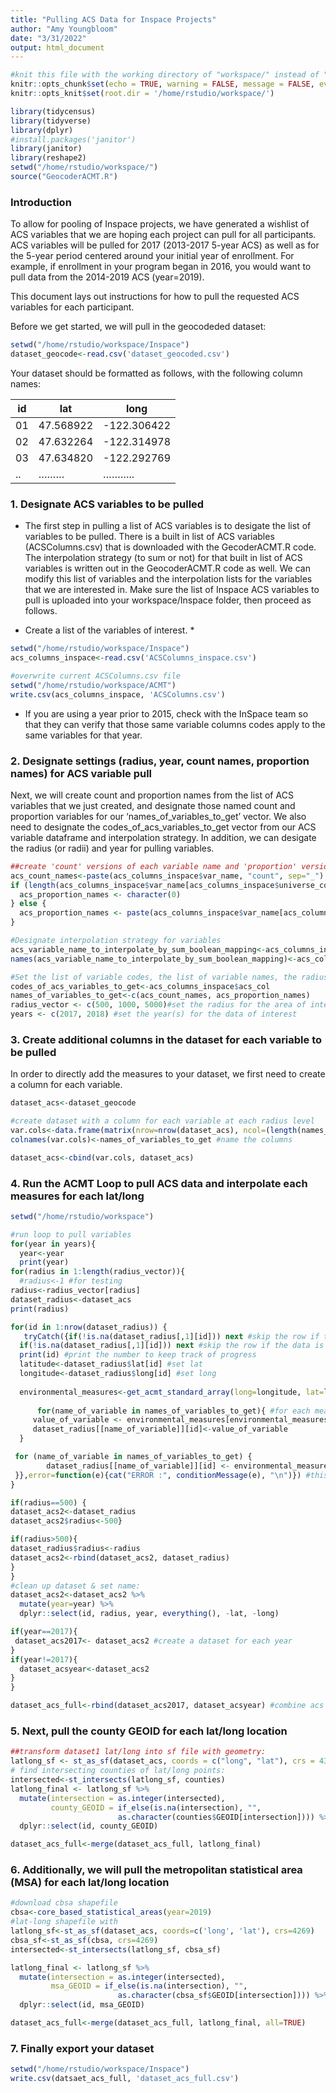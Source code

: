 ```yaml
---
title: "Pulling ACS Data for Inspace Projects"
author: "Amy Youngbloom"
date: "3/31/2022"
output: html_document
---
```


```r
#knit this file with the working directory of "workspace/" instead of "workspace/examples"
knitr::opts_chunk$set(echo = TRUE, warning = FALSE, message = FALSE, eval=FALSE)
knitr::opts_knit$set(root.dir = '/home/rstudio/workspace/')
```

```r
library(tidycensus)
library(tidyverse)
library(dplyr)
#install.packages('janitor')
library(janitor)
library(reshape2)
setwd("/home/rstudio/workspace/")
source("GeocoderACMT.R")
```


### Introduction

To allow for pooling of Inspace projects, we have generated a wishlist of ACS variables that we are hoping each project can pull for all participants. ACS variables will be pulled for 2017 (2013-2017 5-year ACS) as well as for the 5-year period centered around your initial year of enrollment. For example, if enrollment in your program began in 2016, you would want to pull data from the 2014-2019 ACS (year=2019). 

This document lays out instructions for how to pull the requested ACS variables for each participant. 

Before we get started, we will pull in the geocodeded dataset: 

```r
setwd("/home/rstudio/workspace/Inspace")
dataset_geocode<-read.csv('dataset_geocoded.csv')

```

Your dataset should be formatted as follows, with the following column names: 

| id  |  lat      | long        | 
|-----|-----------|-------------|
| 01  | 47.568922 | -122.306422 |
| 02  | 47.632264 | -122.314978 |
| 03  | 47.634820 | -122.292769 |
| ..  | ......... | ........... |


### 1. Designate ACS variables to be pulled

* The first step in pulling a list of ACS variables is to desigate the list of variables to be pulled. There is a built in list of ACS variables (ACSColumns.csv) that is downloaded with the GecoderACMT.R code. The interpolation strategy (to sum or not) for that built in list of ACS variables is written out in the GeocoderACMT.R code as well. We can modify this list of variables and the interpolation lists for the variables that we are interested in. Make sure the list of Inspace ACS variables to pull is uploaded into your workspace/Inspace folder, then proceed as follows.

* Create a list of the variables of interest. *

```r

setwd("/home/rstudio/workspace/Inspace")
acs_columns_inspace<-read.csv('ACSColumns_inspace.csv')

#overwrite current ACSColumns.csv file
setwd("/home/rstudio/workspace/ACMT")
write.csv(acs_columns_inspace, 'ACSColumns.csv')

```

* If you are using a year prior to 2015, check with the InSpace team so that they can verify that those same variable columns codes apply to the same variables for that year. 

### 2. Designate settings (radius, year, count names, proportion names) for ACS variable pull

  Next, we will create count and proportion names from the list of ACS variables that we just created, and designate those named count and proportion variables for our 'names_of_variables_to_get' vector. We also need to designate the codes_of_acs_variables_to_get vector from our ACS variable dataframe and interpolation strategy. In addition, we can desigate the radius (or radii) and year for pulling variables. 

```r
##create 'count' versions of each variable name and 'proportion' versions for each #ACS variable where applicable
acs_count_names<-paste(acs_columns_inspace$var_name, "count", sep="_")
if (length(acs_columns_inspace$var_name[acs_columns_inspace$universe_col != ""]) == 0) {   # prevent having something that is exactly "_proportion"
  acs_proportion_names <- character(0)
} else {
  acs_proportion_names <- paste(acs_columns_inspace$var_name[acs_columns_inspace$universe_col !=''], "proportion", sep="_")   # only non-universal variables have proportions
}

#Designate interpolation strategy for variables
acs_variable_name_to_interpolate_by_sum_boolean_mapping<-acs_columns_inspace$interpolation
names(acs_variable_name_to_interpolate_by_sum_boolean_mapping)<-acs_columns_inspace$acs_col

#Set the list of variable codes, the list of variable names, the radius, and the year for the data you want pulled
codes_of_acs_variables_to_get<-acs_columns_inspace$acs_col
names_of_variables_to_get<-c(acs_count_names, acs_proportion_names)
radius_vector <- c(500, 1000, 5000)#set the radius for the area of interest
years <- c(2017, 2018) #set the year(s) for the data of interest

```


### 3. Create additional columns in the dataset for each variable to be pulled

  In order to directly add the measures to your dataset, we first need to create a column for each variable.
  

```r

dataset_acs<-dataset_geocode

#create dataset with a column for each variable at each radius level
var.cols<-data.frame(matrix(nrow=nrow(dataset_acs), ncol=(length(names_of_variables_to_get)))) #create dataset of columns
colnames(var.cols)<-names_of_variables_to_get #name the columns

dataset_acs<-cbind(var.cols, dataset_acs)

```

### 4. Run the ACMT Loop to pull ACS data and interpolate each measures for each lat/long

```r
setwd("/home/rstudio/workspace")

#run loop to pull variables
for(year in years){
  year<-year
  print(year)
for(radius in 1:length(radius_vector)){
  #radius<-1 #for testing
radius<-radius_vector[radius]
dataset_radius<-dataset_acs
print(radius)

for(id in 1:nrow(dataset_radius)) {
   tryCatch({if(!is.na(dataset_radius[,1][id])) next #skip the row if the data is already there
  if(!is.na(dataset_radius[,1][id])) next #skip the row if the data is already there
  print(id) #print the number to keep track of progress
  latitude<-dataset_radius$lat[id] #set lat
  longitude<-dataset_radius$long[id] #set long
  
  environmental_measures<-get_acmt_standard_array(long=longitude, lat=latitude, radius_meters = radius, year=year, codes_of_acs_variables_to_get = codes_of_acs_variables_to_get) #pull measures for given lat & long
 
      for(name_of_variable in names_of_variables_to_get){ #for each measures, get the value and put it into the column of the same name
     value_of_variable <- environmental_measures[environmental_measures$names == name_of_variable,]$values  
     dataset_radius[[name_of_variable]][id]<-value_of_variable
  }

 for (name_of_variable in names_of_variables_to_get) {
        dataset_radius[[name_of_variable]][id] <- environmental_measures[environmental_measures$names == name_of_variable, ]$values  
 }},error=function(e){cat("ERROR :", conditionMessage(e), "\n")}) #this will print any error messages
}

if(radius==500) {
dataset_acs2<-dataset_radius
dataset_acs2$radius<-500}

if(radius>500){
dataset_radius$radius<-radius
dataset_acs2<-rbind(dataset_acs2, dataset_radius)
}
}
#clean up dataset & set name:  
dataset_acs2<-dataset_acs2 %>% 
  mutate(year=year) %>%
  dplyr::select(id, radius, year, everything(), -lat, -long)

if(year==2017){
 dataset_acs2017<- dataset_acs2 #create a dataset for each year
}
if(year!=2017){
  dataset_acsyear<-dataset_acs2
}
}

dataset_acs_full<-rbind(dataset_acs2017, dataset_acsyear) #combine acs 2018 data with year of program enrollment
```

### 5. Next, pull the county GEOID for each lat/long location

```r
##transform dataset1 lat/long into sf file with geometry: 
latlong_sf <- st_as_sf(dataset_acs, coords = c("long", "lat"), crs = 4326)
# find intersecting counties of lat/long points:
intersected<-st_intersects(latlong_sf, counties)
latlong_final <- latlong_sf %>%
  mutate(intersection = as.integer(intersected),
         county_GEOID = if_else(is.na(intersection), "",
                        as.character(counties$GEOID[intersection]))) %>%
  dplyr::select(id, county_GEOID)

dataset_acs_full<-merge(dataset_acs_full, latlong_final)

```

### 6. Additionally, we will pull the metropolitan statistical area (MSA) for each lat/long location

```r
#download cbsa shapefile
cbsa<-core_based_statistical_areas(year=2019)
#lat-long shapefile with 
latlong_sf<-st_as_sf(dataset_acs, coords=c('long', 'lat'), crs=4269)
cbsa_sf<-st_as_sf(cbsa, crs=4269)
intersected<-st_intersects(latlong_sf, cbsa_sf)

latlong_final <- latlong_sf %>%
  mutate(intersection = as.integer(intersected),
         msa_GEOID = if_else(is.na(intersection), "",
                        as.character(cbsa_sf$GEOID[intersection]))) %>%
  dplyr::select(id, msa_GEOID)

dataset_acs_full<-merge(dataset_acs_full, latlong_final, all=TRUE)

```

### 7. Finally export your dataset

```r
setwd("/home/rstudio/workspace/Inspace")
write.csv(datsaet_acs_full, 'dataset_acs_full.csv')

```
